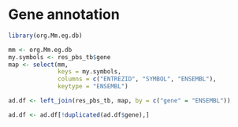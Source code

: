 # Gene annotation 

```r
library(org.Mm.eg.db)
```

```r
mm <- org.Mm.eg.db
my.symbols <- res_pbs_tb$gene
map <- select(mm, 
              keys = my.symbols,
              columns = c("ENTREZID", "SYMBOL", "ENSEMBL"),
              keytype = "ENSEMBL")
```

```r
ad.df <- left_join(res_pbs_tb, map, by = c("gene" = "ENSEMBL"))
```

```r
ad.df <- ad.df[!duplicated(ad.df$gene),]
```


